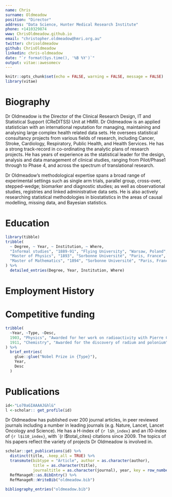 ```yaml
---
name: Chris
surname: Oldmeadow
position: "Director"
address: "Data Science, Hunter Medical Research Institute"
phone: +1410329874
www: ChrisOldmeadow.github.io
email: "christopher.oldmeadow@hmri.org.au"
twitter: chrisoldmeadow
github: ChrisOldmeadow
linkedin: chris-oldmeadow
date: "`r format(Sys.time(), '%B %Y')`"
output: vitae::awesomecv
---
```


```r
knitr::opts_chunk$set(echo = FALSE, warning = FALSE, message = FALSE)
library(vitae)
```

# Biography

Dr Oldmeadow is the Director of the Clinical Research Design, IT and Statistical Support (CReDITSS) Unit at HMRI. Dr Oldmeadow is an applied statistician with an international reputation for managing, maintaining and analysing large complex health related data sets.  He oversees statistical consultancy projects from various fields of research, including Cancer, Stroke, Cardiology, Respiratory, Public Health, and Health Services. He has a strong track-record in co-ordinating the analytic plans of research projects. He has years of experience as the statistical leader for the design, analysis and data management of clinical studies, ranging from Pilot/Phase1 through to Phase 4, and across the spectrum of translational research. 

Dr Oldmeadow’s methodological expertise spans a broad range of experimental settings such as single arm trials, parallel group, cross-over, stepped-wedge; biomarker and diagnostic studies; as well as observational studies, registries and linked administrative data sets. He is also actively researching statistical methodologies in biostatistics in the areas of causal modelling, missing data, and Bayesian statistics.


# Education

```r
library(tibble)
tribble(
  ~ Degree, ~ Year, ~ Institution, ~ Where,
  "Informal studies", "1889-91", "Flying University", "Warsaw, Poland",
  "Master of Physics", "1893", "Sorbonne Université", "Paris, France",
  "Master of Mathematics", "1894", "Sorbonne Université", "Paris, France"
) %>% 
  detailed_entries(Degree, Year, Institution, Where)
```


# Employment History




# Competitive funding

```r
tribble(
  ~Year, ~Type, ~Desc,
  1903, "Physics", "Awarded for her work on radioactivity with Pierre Curie and Henri Becquerel",
  1911, "Chemistry", "Awarded for the discovery of radium and polonium"
) %>% 
  brief_entries(
    glue::glue("Nobel Prize in {Type}"),
    Year, 
    Desc
  )
```

# Publications

```r
id<-"Lo70aGIAAAAJ&hl&"
l <-scholar:: get_profile(id)


```

Dr Oldmeadow  has published over 200 journal articles, in peer reviewed journals including a number in leading journals (e.g. Nature, Lancet, Lancet Oncology and Science). He has a H-index of `{r l$h_index}` and an i10-index of `{r l$i10_index}`, with `{r l$total_cites} citations since 2009. The topics of his papers reflect the variety of projects Dr Oldmeadow is involved in. 

```r
scholar::get_publications(id) %>% 
  distinct(title, .keep_all = TRUE) %>%
  transmute(bibtype = "Article", author = as.character(author),
            title = as.character(title),
            journaltitle = as.character(journal), year, key = row_number()) %>% 
  RefManageR::as.BibEntry() %>% 
  RefManageR::WriteBib("oldmeadow.bib")

bibliography_entries("oldmeadow.bib")
```



